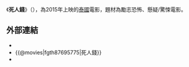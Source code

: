 {{Infobox Film
| name           = 死人錢
| original_name  = ''{{lang|en|Ghost coins}}''
| image          = 
| caption        = 《死人錢》電影海報
| producer       = 
| producer_2     = 
| director       = [[提瓦馬泰松|提瓦馬泰松]]
| writer         = 
| starring       = [[芽芽茵|芽芽茵]]<br>[[TA東崗能|TA東崗能]]<br>[[湯泰藍席|湯泰藍席]]<br>[[錫瓦龔|錫瓦龔]]<br>[[坦納永‧王特拉庫|坦納永‧王特拉庫]]
| music          =
| cinematography = 
| editing        = 
| sec-title      = 蓋棺含金 一除亡靈穢氣 二付鬼差過路財 這些錢 生者千萬不要碰
| studio         = [[五星影業|五星影業]]
| distributor    = [[五星影業|五星影業]]
| released       = {{flagicon|ROC}} {{film date|2015|07|02}}
| runtime        =  90分鐘《1時30分》
| country        =  {{泰國電影產地}}
| language       = 泰語
| budget         = 
| gross          = 
| website        = 
| imdb_id        = tt1604900
}}
《'''死人錢'''》（{{lang-en|'''''Ghost coins'''''}}），為2015年上映的[[泰國|泰國]]電影，題材為勵志恐怖、懸疑/驚悚電影。

== 外部連結 ==
*{{Yahoomovie id|5764|死人錢}}
*{{@movies|fgth87695775|死人錢}}
*{{Amg movie|623020|死人錢}}

{{Portal bar|泰國|電影}}